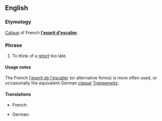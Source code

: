 ==English==

===Etymology===
[[Calque]] of French '''[[l'esprit d'escalier]]'''.

===Phrase===
{{infl|en|idiom|head=[[staircase]] [[wit]]}}

# {{rare|idiom}} To think of a [[retort]] too late.

====Usage notes====
The French [[l'esprit de l'escalier]] (or alternative forms) is more often used, or occasionally the equivalent German [[claque]] [[Treppenwitz]].

====Translations====
{{trans-top|to think of a retort too late}}
* French: {{t-|fr|l'esprit de l'escalier}}
{{trans-mid}}
* German: {{t-|de|Treppenwitz|m}}
{{trans-bottom}}
